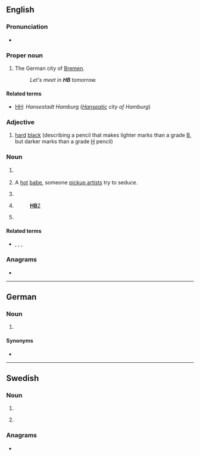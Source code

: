{{also|hb|Hb.|ḥb|ḫb}}
==English==

===Pronunciation===
* {{audio|en|En-au-HB.ogg|Audio (AU)}}

===Proper noun===
{{en-proper noun}}

# {{initialism of|en|[[Hansestadt]] [[Bremen]]}} The German city of [[Bremen]]. {{qualifier|Used on licence plates and informally in other contexts.}}
#: ''Let's meet in '''HB''' tomorrow.''

====Related terms====
* [[HH]]: ''Hansestadt Hamburg'' (''[[Hanseatic]] city of Hamburg'')

===Adjective===
{{en-adj|-}}

# [[hard]] [[black]] (describing a pencil that makes lighter marks than a grade [[B]], but darker marks than a grade [[H]] pencil)

===Noun===
{{en-noun}}

# {{lb|en|stars}} {{initialism of|en|horizontal branch}}
# {{lb|en|slang|seduction community}} A [[hot]] [[babe]], someone [[pickup artist]]s try to seduce. {{qualifier|Usually followed by a number in the 1-10 scale of physical beauty, e.g. ''HB10''.}}
# {{lb|en|health}} {{initialism of|en|homebirth}}
# {{lb|en|legal|politics|often followed by a number}} {{initialism of|en|[[house]] [[bill]]||a bill proposed in or passed by a legislative [[house]]}} {{q|Compare [[SB]].}}
#: [[:w:HB2|'''HB'''2]]
# {{lb|en|American football}} {{initialism of|en|halfback}}

====Related terms====
* {{sense|horizontal branch}} {{l|en|AGB}}, {{l|en|BHB}}, {{l|en|TRGB}}, {{l|en|ZAHB}}

===Anagrams===
* {{anagrams|en|a=bh|B"H|B&H|BH}}

----

==German==

===Noun===
{{head|de|noun}}

# {{lb|de|Switzerland}} {{abbr of|de|[[Hauptbahnhof]]||}}

====Synonyms====
* {{l|de|Hbf|Hbf.}}

----

==Swedish==

===Noun===
{{head|sv|noun}}

# {{initialism of|sv|handelsbolag|t=general partnership}}
# {{lb|sv|slang}} {{initialism of|sv|hembränt|t=moonshine}}

===Anagrams===
* {{anagrams|sv|a=bh|BH|bh}}